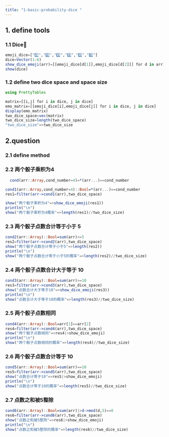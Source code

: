```yaml
---
title: "1-basic-probability-dice "
---
```


## 1. define  tools
### 1.1 Dice🎲


```julia
emoji_dice=["1️⃣","2️⃣","3️⃣","4️⃣","5️⃣","6️⃣"]
dice=Vector(1:6)
show_dice_emoji(arr)=[[emoji_dice[d[1]],emoji_dice[d[2]]] for d in arr]
show(dice)
```

### 1.2 define two dice space and space size
```julia
using PrettyTables

matrix=[[i,j] for i in dice, j in dice]
emo_matrix=[[emoji_dice[i],emoji_dice[j]] for i in dice, j in dice]
display(emo_matrix)
two_dice_space=vec(matrix)
two_dice_size=length(two_dice_space)
"two_dice_size"=>two_dice_size
```

## 2.question 
### 2.1 define method


### 2.2 两个骰子乘积为4
```julia
  cond(arr::Array,cond_number=4)=*(arr...)==cond_number
```
```julia
cond1(arr::Array,cond_number=4)::Bool=*(arr...)==cond_number
res1=filter(arr->cond1(arr),two_dice_space)

show("两个骰子乘积为4"=>show_dice_emoji(res1))
println("\n")
show("两个骰子乘积为4概率"=>length(res1)//two_dice_size)
```

### 2.3 两个骰子点数合计等于小于 5
```julia
cond2(arr::Array)::Bool=sum(arr)<=5
res2=filter(arr->cond2(arr),two_dice_space)
show("两个骰子点数合计等于小于5"=>length(res2))
println("\n")
show("两个骰子点数合计等于小于5的概率"=>length(res2)//two_dice_size)
```
### 2.4 两个骰子点数合计大于等于 10
```julia
cond3(arr::Array)::Bool=sum(arr)>=10
res3=filter(arr->cond3(arr),two_dice_space)
show("点数合计大于等于10"=>show_dice_emoji(res3))
println("\n")
show("点数合计大于等于10的概率"=>length(res3)//two_dice_size)
```

### 2.5 两个骰子点数相同
```julia
cond4(arr::Array)::Bool=arr[1]==arr[2]
res4=filter(arr->cond4(arr),two_dice_space)
show("两个骰子点数相同"=>res4|>show_dice_emoji)
println("\n")
show("两个骰子点数相同的概率"=>length(res4)//two_dice_size)
```

### 2.6  两个骰子点数合计等于 10
```julia
cond5(arr::Array)::Bool=sum(arr)==10
res5=filter(arr->cond5(arr),two_dice_space)
show("点数合计等于10"=>res5|>show_dice_emoji)
println("\n")
show("点数合计等于10的概率"=>length(res5)//two_dice_size)
```

### 2.7  点数之和被5整除
```julia
cond6(arr::Array)::Bool=sum(arr)|>d->mod(d,5)==0
res6=filter(arr->cond6(arr),two_dice_space)
show("点数之和被5整除"=>res6|>show_dice_emoji)
println("\n")
show("点数之和被5整除的概率"=>length(res6)//two_dice_size)
```






